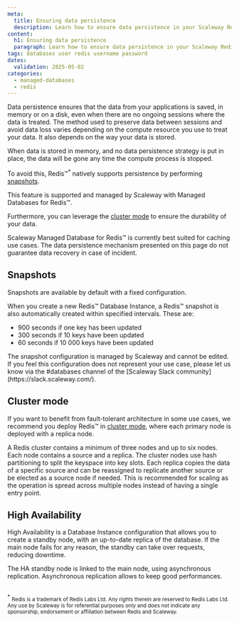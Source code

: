 ```yaml
---
meta:
  title: Ensuring data persistence
  description: Learn how to ensure data persistence in your Scaleway Redis™ database.
content:
  h1: Ensuring data persistence
  paragraph: Learn how to ensure data persistence in your Scaleway Redis™ database.
tags: databases user redis username password
dates:
  validation: 2025-05-02
categories:
  - managed-databases
  - redis
---
```


Data persistence ensures that the data from your applications is saved, in memory or on a disk, even when there are no ongoing sessions where the data is treated. The method used to preserve data between sessions and avoid data loss varies depending on the compute resource you use to treat your data. It also depends on the way your data is stored.

When data is stored in memory, and no data persistence strategy is put in place, the data will be gone any time the compute process is stopped.

To avoid this, Redis™<sup>*</sup> natively supports persistence by performing [snapshots](https://redis.io/docs/management/persistence/).

This feature is supported and managed by Scaleway with Managed Databases for Redis™.

Furthermore, you can leverage the [cluster mode](/managed-databases-for-redis/faq/#what-is-the-logic-behind-the-cluster-mode) to ensure the durability of your data.

<Message type="important">
  Scaleway Managed Database for Redis™ is currently best suited for caching use cases. The data persistence mechanism presented on this page do not guarantee data recovery in case of incident.
</Message>

## Snapshots

Snapshots are available by default with a fixed configuration.

When you create a new Redis™ Database Instance, a Redis™ snapshot is also automatically created within specified intervals. These are:

- 900 seconds if one key has been updated
- 300 seconds if 10 keys have been updated
- 60 seconds if 10 000 keys have been updated

<Message type="important">
  The snapshot configuration is managed by Scaleway and cannot be edited. If you feel this configuration does not represent your use case, please let us know via the #databases channel of the [Scaleway Slack community](https://slack.scaleway.com/).
</Message>

## Cluster mode

If you want to benefit from fault-tolerant architecture in some use cases, we recommend you deploy Redis™ in [cluster mode](/managed-databases-for-redis/faq/#what-is-the-logic-behind-the-cluster-mode), where each primary node is deployed with a replica node.

A Redis cluster contains a minimum of three nodes and up to six nodes. Each node contains a source and a replica. The cluster nodes use hash partitioning to split the keyspace into key slots. Each replica copies the data of a specific source and can be reassigned to replicate another source or be elected as a source node if needed. This is recommended for scaling as the operation is spread across multiple nodes instead of having a single entry point.

## High Availability

High Availability is a Database Instance configuration that allows you to create a standby node, with an up-to-date replica of the database. If the main node fails for any reason, the standby can take over requests, reducing downtime.

The HA standby node is linked to the main node, using asynchronous replication. Asynchronous replication allows to keep good performances.

<br/>
<sup>*</sup> <small>Redis is a trademark of Redis Labs Ltd. Any rights therein are reserved to Redis Labs Ltd. Any use by Scaleway is for referential purposes only and does not indicate any sponsorship, endorsement or affiliation between Redis and Scaleway. </small>
